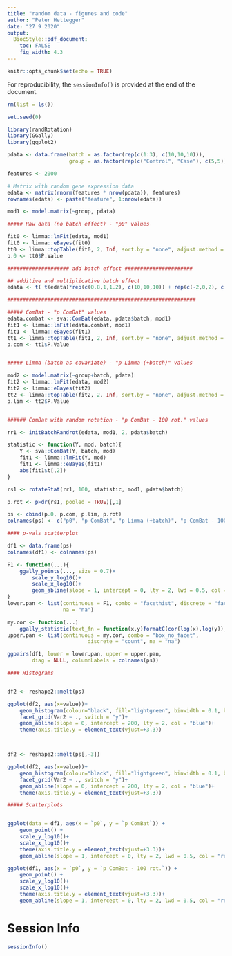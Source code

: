 ```yaml
---
title: "random data - figures and code"
author: "Peter Hettegger"
date: "27 9 2020"
output:
  BiocStyle::pdf_document:
    toc: FALSE
    fig_width: 4.3
---
```


```r
knitr::opts_chunk$set(echo = TRUE)
```

For reproducibility, the `sessionInfo()` is provided at the end of the document.


```r
rm(list = ls())

set.seed(0)

library(randRotation)
library(GGally)
library(ggplot2)

pdata <- data.frame(batch = as.factor(rep(c(1:3), c(10,10,10))),
                    group = as.factor(rep(c("Control", "Case"), c(5,5))))

features <- 2000

# Matrix with random gene expression data
edata <- matrix(rnorm(features * nrow(pdata)), features)
rownames(edata) <- paste("feature", 1:nrow(edata))
```


```r
mod1 <- model.matrix(~group, pdata)

##### Raw data (no batch effect) - "p0" values

fit0 <- limma::lmFit(edata, mod1)
fit0 <- limma::eBayes(fit0)
tt0 <- limma::topTable(fit0, 2, Inf, sort.by = "none", adjust.method = "none")
p.0 <- tt0$P.Value
```


```r
#################### add batch effect ######################

## additive and multiplicative batch effect
edata <- t( t(edata)*rep(c(0.8,1,1.2), c(10,10,10)) + rep(c(-2,0,2), c(10,10,10)) )

#############################################################
```


```r
##### ComBat - "p ComBat" values
edata.combat <- sva::ComBat(edata, pdata$batch, mod1)
fit1 <- limma::lmFit(edata.combat, mod1)
fit1 <- limma::eBayes(fit1)
tt1 <- limma::topTable(fit1, 2, Inf, sort.by = "none", adjust.method = "none")
p.com <- tt1$P.Value


##### Limma (batch as covariate) - "p Limma (+batch)" values

mod2 <- model.matrix(~group+batch, pdata)
fit2 <- limma::lmFit(edata, mod2)
fit2 <- limma::eBayes(fit2)
tt2 <- limma::topTable(fit2, 2, Inf, sort.by = "none", adjust.method = "none")
p.lim <- tt2$P.Value


###### ComBat with random rotation - "p ComBat - 100 rot." values

rr1 <- initBatchRandrot(edata, mod1, 2, pdata$batch)

statistic <- function(Y, mod, batch){
    Y <- sva::ComBat(Y, batch, mod)
    fit1 <- limma::lmFit(Y, mod)
    fit1 <- limma::eBayes(fit1)
    abs(fit1$t[,2])
}
```


```r
rs1 <- rotateStat(rr1, 100, statistic, mod1, pdata$batch)
```


```r
p.rot <- pFdr(rs1, pooled = TRUE)[,1]

ps <- cbind(p.0, p.com, p.lim, p.rot)
colnames(ps) <- c("p0", "p ComBat", "p Limma (+batch)", "p ComBat - 100 rot.")
```


```r
#### p-vals scatterplot

df1 <- data.frame(ps)
colnames(df1) <- colnames(ps)

F1 <- function(...){
    ggally_points(..., size = 0.7)+
        scale_y_log10()+
        scale_x_log10()+
        geom_abline(slope = 1, intercept = 0, lty = 2, lwd = 0.5, col = "red")
}
lower.pan <- list(continuous = F1, combo = "facethist", discrete = "facetbar",
                  na = "na")

my.cor <- function(...)
    ggally_statistic(text_fn = function(x,y)formatC(cor(log(x),log(y)), digits = 3, format = "f"), title = "Corr", sep = ":\n",...)
upper.pan <- list(continuous = my.cor, combo = "box_no_facet",
                          discrete = "count", na = "na")

ggpairs(df1, lower = lower.pan, upper = upper.pan,
        diag = NULL, columnLabels = colnames(ps))
```


```r
#### Histograms


df2 <- reshape2::melt(ps)

ggplot(df2, aes(x=value))+
    geom_histogram(colour="black", fill="lightgreen", binwidth = 0.1, boundary = 0)+
    facet_grid(Var2 ~ ., switch = "y")+
    geom_abline(slope = 0, intercept = 200, lty = 2, col = "blue")+
    theme(axis.title.y = element_text(vjust=+3.3))



df2 <- reshape2::melt(ps[,-3])

ggplot(df2, aes(x=value))+
    geom_histogram(colour="black", fill="lightgreen", binwidth = 0.1, boundary = 0)+
    facet_grid(Var2 ~ ., switch = "y")+
    geom_abline(slope = 0, intercept = 200, lty = 2, col = "blue")+
    theme(axis.title.y = element_text(vjust=+3.3))
```


```r
##### Scatterplots


ggplot(data = df1, aes(x = `p0`, y = `p ComBat`)) +
    geom_point() +
    scale_y_log10()+
    scale_x_log10()+
    theme(axis.title.y = element_text(vjust=+3.3))+
    geom_abline(slope = 1, intercept = 0, lty = 2, lwd = 0.5, col = "red")

ggplot(df1, aes(x = `p0`, y = `p ComBat - 100 rot.`)) +
    geom_point() +
    scale_y_log10()+
    scale_x_log10()+
    theme(axis.title.y = element_text(vjust=+3.3))+
    geom_abline(slope = 1, intercept = 0, lty = 2, lwd = 0.5, col = "red")
```

# Session Info

```r
sessionInfo()
```

